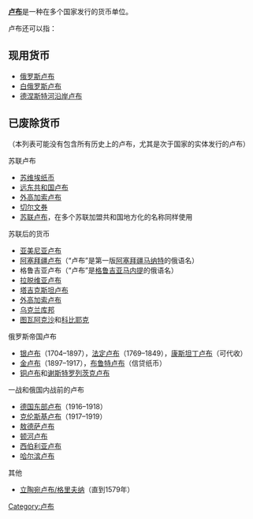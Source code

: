 '''[[卢布|卢布]]'''是一种在多个国家发行的货币单位。

卢布还可以指：

== 现用货币 ==
*[[俄罗斯卢布|俄罗斯卢布]]
*[[白俄罗斯卢布|白俄罗斯卢布]]
*[[德涅斯特河沿岸卢布|德涅斯特河沿岸卢布]]

== 已废除货币 ==
（本列表可能没有包含所有历史上的卢布，尤其是次于国家的实体发行的卢布）
; 苏联卢布
* [[苏维埃纸币|苏维埃纸币]]
* [[远东共和国卢布|远东共和国卢布]]
* [[外高加索卢布|外高加索卢布]]
* [[切尔文券|切尔文券]]
* [[苏联卢布|苏联卢布]]，在多个苏联加盟共和国地方化的名称同样使用

;苏联后的货币
* [[亚美尼亚卢布|亚美尼亚卢布]]
* [[阿塞拜疆卢布|阿塞拜疆卢布]]（“卢布”是第一版[[阿塞拜疆马纳特|阿塞拜疆马纳特]]的俄语名）
* 格鲁吉亚卢布（“卢布”是[[格鲁吉亚马内提|格鲁吉亚马内提]]的俄语名）
* [[拉脱维亚卢布|拉脱维亚卢布]]
* [[塔吉克斯坦卢布|塔吉克斯坦卢布]]
* [[外高加索卢布|外高加索卢布]]
* [[乌克兰库邦|乌克兰库邦]]
* [[图瓦共和国|图瓦]][[阿克沙|阿克沙]]和[[科比耶克|科比耶克]]

;俄罗斯帝国卢布
* [[银卢布|银卢布]]（1704–1897），[[法定卢布|法定卢布]]（1769–1849），[[康斯坦丁卢布|康斯坦丁卢布]]（可代收）
* [[金卢布|金卢布]]（1897–1917），[[布鲁特卢布|布鲁特卢布]]（信贷纸币）
* [[铜卢布|铜卢布]]和[[谢斯特罗列茨克卢布|谢斯特罗列茨克卢布]]

;一战和俄国内战前的卢布
* [[德国东部卢布|德国东部卢布]]（1916–1918）
* [[克伦斯基卢布|克伦斯基卢布]]（1917–1919）
* [[敖德萨卢布|敖德萨卢布]]
* [[顿河卢布|顿河卢布]]
* [[西伯利亚卢布|西伯利亚卢布]]
* [[哈尔滨卢布|哈尔滨卢布]]

;其他
* [[立陶宛格里夫纳|立陶宛卢布/格里夫纳]]（直到1579年）

{{disambiguation}}

[[Category:卢布|Category:卢布]]